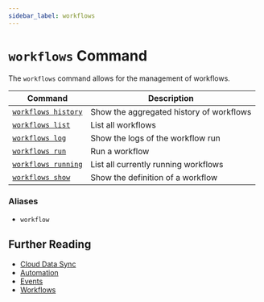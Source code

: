 ```yaml
---
sidebar_label: workflows
---
```


# `workflows` Command

The `workflows` command allows for the management of workflows.

| Command                              | Description                              |
| ------------------------------------ | ---------------------------------------- |
| [`workflows history`](./history.mdx) | Show the aggregated history of workflows |
| [`workflows list`](./list.mdx)       | List all workflows                       |
| [`workflows log`](./log.mdx)         | Show the logs of the workflow run        |
| [`workflows run`](./run.mdx)         | Run a workflow                           |
| [`workflows running`](./running.mdx) | List all currently running workflows     |
| [`workflows show`](./show.mdx)       | Show the definition of a workflow        |

### Aliases

- `workflow`

## Further Reading

- [Cloud Data Sync](../../../../concepts/cloud-data-sync/index.mdx)
- [Automation](../../../../concepts/automation/index.mdx)
- [Events](../../../events/index.mdx)
- [Workflows](../../../workflows/index.mdx)
